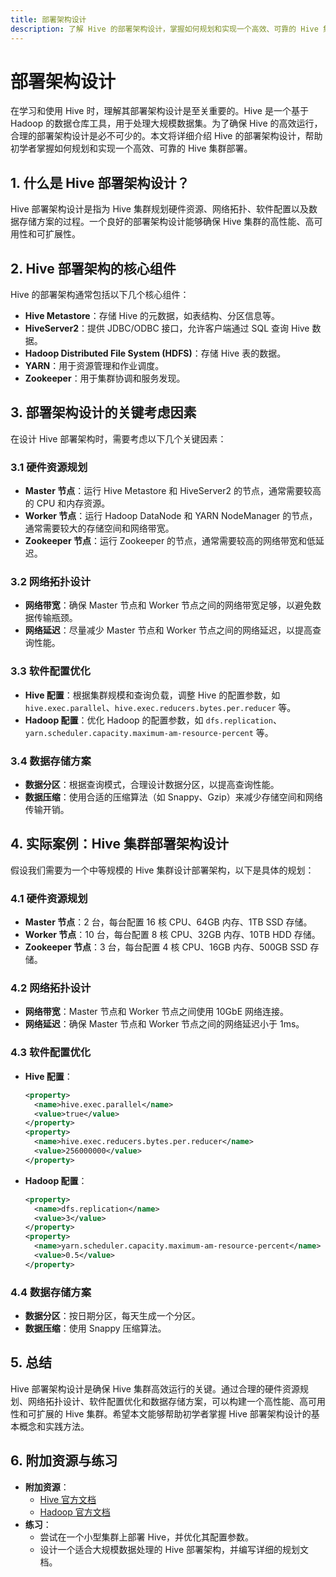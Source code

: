 ```yaml
---
title: 部署架构设计
description: 了解 Hive 的部署架构设计，掌握如何规划和实现一个高效、可靠的 Hive 集群部署。
---
```


# 部署架构设计

在学习和使用 Hive 时，理解其部署架构设计是至关重要的。Hive 是一个基于 Hadoop 的数据仓库工具，用于处理大规模数据集。为了确保 Hive 的高效运行，合理的部署架构设计是必不可少的。本文将详细介绍 Hive 的部署架构设计，帮助初学者掌握如何规划和实现一个高效、可靠的 Hive 集群部署。

## 1. 什么是 Hive 部署架构设计？

Hive 部署架构设计是指为 Hive 集群规划硬件资源、网络拓扑、软件配置以及数据存储方案的过程。一个良好的部署架构设计能够确保 Hive 集群的高性能、高可用性和可扩展性。

## 2. Hive 部署架构的核心组件

Hive 的部署架构通常包括以下几个核心组件：

- **Hive Metastore**：存储 Hive 的元数据，如表结构、分区信息等。
- **HiveServer2**：提供 JDBC/ODBC 接口，允许客户端通过 SQL 查询 Hive 数据。
- **Hadoop Distributed File System (HDFS)**：存储 Hive 表的数据。
- **YARN**：用于资源管理和作业调度。
- **Zookeeper**：用于集群协调和服务发现。

## 3. 部署架构设计的关键考虑因素

在设计 Hive 部署架构时，需要考虑以下几个关键因素：

### 3.1 硬件资源规划

- **Master 节点**：运行 Hive Metastore 和 HiveServer2 的节点，通常需要较高的 CPU 和内存资源。
- **Worker 节点**：运行 Hadoop DataNode 和 YARN NodeManager 的节点，通常需要较大的存储空间和网络带宽。
- **Zookeeper 节点**：运行 Zookeeper 的节点，通常需要较高的网络带宽和低延迟。

### 3.2 网络拓扑设计

- **网络带宽**：确保 Master 节点和 Worker 节点之间的网络带宽足够，以避免数据传输瓶颈。
- **网络延迟**：尽量减少 Master 节点和 Worker 节点之间的网络延迟，以提高查询性能。

### 3.3 软件配置优化

- **Hive 配置**：根据集群规模和查询负载，调整 Hive 的配置参数，如 `hive.exec.parallel`、`hive.exec.reducers.bytes.per.reducer` 等。
- **Hadoop 配置**：优化 Hadoop 的配置参数，如 `dfs.replication`、`yarn.scheduler.capacity.maximum-am-resource-percent` 等。

### 3.4 数据存储方案

- **数据分区**：根据查询模式，合理设计数据分区，以提高查询性能。
- **数据压缩**：使用合适的压缩算法（如 Snappy、Gzip）来减少存储空间和网络传输开销。

## 4. 实际案例：Hive 集群部署架构设计

假设我们需要为一个中等规模的 Hive 集群设计部署架构，以下是具体的规划：

### 4.1 硬件资源规划

- **Master 节点**：2 台，每台配置 16 核 CPU、64GB 内存、1TB SSD 存储。
- **Worker 节点**：10 台，每台配置 8 核 CPU、32GB 内存、10TB HDD 存储。
- **Zookeeper 节点**：3 台，每台配置 4 核 CPU、16GB 内存、500GB SSD 存储。

### 4.2 网络拓扑设计

- **网络带宽**：Master 节点和 Worker 节点之间使用 10GbE 网络连接。
- **网络延迟**：确保 Master 节点和 Worker 节点之间的网络延迟小于 1ms。

### 4.3 软件配置优化

- **Hive 配置**：
  ```xml
  <property>
    <name>hive.exec.parallel</name>
    <value>true</value>
  </property>
  <property>
    <name>hive.exec.reducers.bytes.per.reducer</name>
    <value>256000000</value>
  </property>
  ```
- **Hadoop 配置**：
  ```xml
  <property>
    <name>dfs.replication</name>
    <value>3</value>
  </property>
  <property>
    <name>yarn.scheduler.capacity.maximum-am-resource-percent</name>
    <value>0.5</value>
  </property>
  ```

### 4.4 数据存储方案

- **数据分区**：按日期分区，每天生成一个分区。
- **数据压缩**：使用 Snappy 压缩算法。

## 5. 总结

Hive 部署架构设计是确保 Hive 集群高效运行的关键。通过合理的硬件资源规划、网络拓扑设计、软件配置优化和数据存储方案，可以构建一个高性能、高可用性和可扩展的 Hive 集群。希望本文能够帮助初学者掌握 Hive 部署架构设计的基本概念和实践方法。

## 6. 附加资源与练习

- **附加资源**：
  - [Hive 官方文档](https://hive.apache.org/)
  - [Hadoop 官方文档](https://hadoop.apache.org/)
- **练习**：
  - 尝试在一个小型集群上部署 Hive，并优化其配置参数。
  - 设计一个适合大规模数据处理的 Hive 部署架构，并编写详细的规划文档。